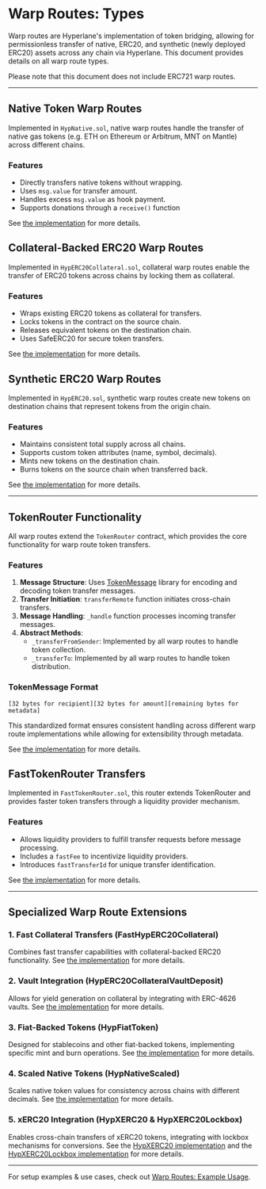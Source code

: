 # Warp Routes: Types

Warp routes are Hyperlane's implementation of token bridging, allowing for permissionless transfer of native, ERC20, and synthetic (newly deployed ERC20) assets across any chain via Hyperlane. This document provides details on all warp route types.

Please note that this document does not include ERC721 warp routes.

---

## Native Token Warp Routes

Implemented in `HypNative.sol`, native warp routes handle the transfer of native gas tokens (e.g. ETH on Ethereum or Arbitrum, MNT on Mantle) across different chains.

### Features

- Directly transfers native tokens without wrapping.
- Uses `msg.value` for transfer amount.
- Handles excess `msg.value` as hook payment.
- Supports donations through a `receive()` function

See [the implementation](https://github.com/hyperlane-xyz/hyperlane-monorepo/blob/main/solidity/contracts/token/HypNative.sol) for more details.

## Collateral-Backed ERC20 Warp Routes

Implemented in `HypERC20Collateral.sol`, collateral warp routes enable the transfer of ERC20 tokens across chains by locking them as collateral.

### Features

- Wraps existing ERC20 tokens as collateral for transfers.
- Locks tokens in the contract on the source chain.
- Releases equivalent tokens on the destination chain.
- Uses SafeERC20 for secure token transfers.

See [the implementation](https://github.com/hyperlane-xyz/hyperlane-monorepo/blob/main/solidity/contracts/token/HypERC20Collateral.sol) for more details.

## Synthetic ERC20 Warp Routes

Implemented in `HypERC20.sol`, synthetic warp routes create new tokens on destination chains that represent tokens from the origin chain.

### Features

- Maintains consistent total supply across all chains.
- Supports custom token attributes (name, symbol, decimals).
- Mints new tokens on the destination chain.
- Burns tokens on the source chain when transferred back.

See [the implementation](https://github.com/hyperlane-xyz/hyperlane-monorepo/blob/main/solidity/contracts/token/HypERC20.sol) for more details.

---

## TokenRouter Functionality

All warp routes extend the `TokenRouter` contract, which provides the core functionality for warp route token transfers.

### Features

1. **Message Structure**: Uses [TokenMessage](https://github.com/hyperlane-xyz/hyperlane-monorepo/blob/main/solidity/contracts/token/libs/TokenMessage.sol) library for encoding and decoding token transfer messages.
2. **Transfer Initiation**: `transferRemote` function initiates cross-chain transfers.
3. **Message Handling**: `_handle` function processes incoming transfer messages.
4. **Abstract Methods**:
    - `_transferFromSender`: Implemented by all warp routes to handle token collection.
    - `_transferTo`: Implemented by all warp routes to handle token distribution.

### TokenMessage Format

```solidity
[32 bytes for recipient][32 bytes for amount][remaining bytes for metadata]
```

This standardized format ensures consistent handling across different warp route implementations while allowing for extensibility through metadata.

See [the implementation](https://github.com/hyperlane-xyz/hyperlane-monorepo/blob/main/solidity/contracts/token/libs/TokenRouter.sol) for more details.

## FastTokenRouter Transfers

Implemented in `FastTokenRouter.sol`, this router extends TokenRouter and provides faster token transfers through a liquidity provider mechanism.

### Features

- Allows liquidity providers to fulfill transfer requests before message processing.
- Includes a `fastFee` to incentivize liquidity providers.
- Introduces `fastTransferId` for unique transfer identification.

See [the implementation](https://github.com/hyperlane-xyz/hyperlane-monorepo/blob/main/solidity/contracts/token/libs/FastTokenRouter.sol) for more details.

---

## Specialized Warp Route Extensions

### 1. Fast Collateral Transfers (FastHypERC20Collateral)

Combines fast transfer capabilities with collateral-backed ERC20 functionality. See [the implementation](https://github.com/hyperlane-xyz/hyperlane-monorepo/blob/main/solidity/contracts/token/extensions/FastHypERC20Collateral.sol) for more details.

### 2. Vault Integration (HypERC20CollateralVaultDeposit)

Allows for yield generation on collateral by integrating with ERC-4626 vaults. See [the implementation](https://github.com/hyperlane-xyz/hyperlane-monorepo/blob/main/solidity/contracts/token/extensions/HypERC20CollateralVaultDeposit.sol) for more details.

### 3. Fiat-Backed Tokens (HypFiatToken)

Designed for stablecoins and other fiat-backed tokens, implementing specific mint and burn operations. See [the implementation](https://github.com/hyperlane-xyz/hyperlane-monorepo/blob/main/solidity/contracts/token/extensions/HypFiatToken.sol) for more details.

### 4. Scaled Native Tokens (HypNativeScaled)

Scales native token values for consistency across chains with different decimals. See [the implementation](https://github.com/hyperlane-xyz/hyperlane-monorepo/blob/main/solidity/contracts/token/extensions/HypNativeScaled.sol) for more details.

### 5. xERC20 Integration (HypXERC20 & HypXERC20Lockbox)

Enables cross-chain transfers of xERC20 tokens, integrating with lockbox mechanisms for conversions. See the [HypXERC20 implementation](https://github.com/hyperlane-xyz/hyperlane-monorepo/blob/main/solidity/contracts/token/extensions/HypXERC20.sol) and the [HypXERC20Lockbox implementation](https://github.com/hyperlane-xyz/hyperlane-monorepo/blob/main/solidity/contracts/token/extensions/HypXERC20Lockbox.sol) for more details.

---

For setup examples & use cases, check out [Warp Routes: Example Usage](./warp-routes-example-usage.mdx).
